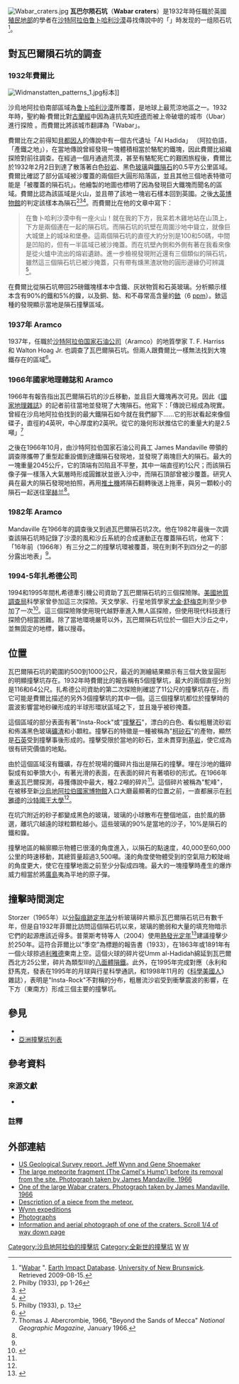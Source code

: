 {{orphan|time=2015-04-16T07:35:01+00:00}}
{{coord|21|30|19|N|50|28|27|E|region:SA_type:landmark|display=title}}
[[File:Wabar_craters.jpg|thumb]]
'''瓦巴尔陨石坑'''（'''Wabar craters'''）是1932年時任職於英國[[殖民地部|殖民地部]]的學者{{link-en|聖約翰·費爾比|St John Philby}}在[[沙特阿拉伯|沙特阿拉伯]][[鲁卜哈利沙漠|鲁卜哈利沙漠]]尋找傳說中的「{{link-en|鄔巴爾|Iram of the Pillars|千柱之城}}」時发现的一组陨石坑<ref>"[http://www.passc.net/EarthImpactDatabase/wabar.html Wabar] {{Wayback|url=http://www.passc.net/EarthImpactDatabase/wabar.html |date=20131002064338 }}". [[地球撞擊資料庫|Earth Impact Database]]. [[新不伦瑞克大学|University of New Brunswick]]. Retrieved 2009-08-15.</ref>。

==對瓦巴爾隕石坑的調查==
=== 1932年費爾比　===
[[File:Widmanstatten_patterns_1.jpg|thumb]]标本]]

沙烏地阿拉伯南部區域為[[鲁卜哈利沙漠|鲁卜哈利沙漠]]所覆蓋，是地球上最荒涼地區之一。1932年時，聖約翰·費爾比對[[古蘭經|古蘭經]]中因為違抗先知[[呼德|呼德]]而被上帝破壞的城市{{link-en|鄔巴爾|Iram of the Pillars|千柱之城}}（Ubar）進行探險 。而費爾比將該城市翻譯為「Wabar」。 

費爾比在之前得知[[貝都因人|貝都因人]]的傳說中有一個古代遺址「Al Hadida」 （阿拉伯語，「產鐵之地」），在當地傳說曾經發現一塊體積相當於駱駝的鐵塊，因此費爾比組織探險對前往調查。在經過一個月通過荒漠，甚至有駱駝死亡的艱困旅程後，費爾比於1932年2月2日到達了散落著白色[[砂岩|砂岩]]、黑色[[玻璃|玻璃]]與[[鐵隕石|鐵隕石]]的0.5平方公里區域。費爾比確認了部分區域被沙覆蓋的兩個巨大圓形陷落區，並且其他三個地表特徵可能是「被覆蓋的隕石坑」。他繪製的地圖也標明了因為發現巨大鐵塊而聞名的區域。費爾比認為該區域是火山，並且帶了該地一塊岩石樣本回到英國。之後[[大英博物館|大英博物館]]的{{link-en|倫納德·詹姆士·史賓塞|Leonard James Spencer}}判定該樣本為隕石<ref>Philby (1933), pp 1-26</ref><ref>{{cite journal |url=http://rruff.geo.arizona.edu/doclib/MinMag/Volume_23/23-142-387.pdf |title=Meteoric Iron and Silica-Glass from the Meteorite Craters of Henbury (Central Australia) and Wabar (Arabia) |author=L. J. Spencer |journal=Mineralogical Magazine |volume=23 |issue=142 |date=September 1933 |pages=387–404 |doi=10.1180/minmag.1933.023.142.01 |access-date=2015-03-29 |archive-date=2019-12-02 |archive-url=https://web.archive.org/web/20191202140442/http://rruff.info/doclib/MinMag/Volume_23/23-142-387.pdf |dead-url=no }}</ref><ref>{{cite journal |url=http://rruff.geo.arizona.edu/doclib/MinMag/Volume_29/29-211-256.pdf |title=L. J. Spencer's work at the British Museum |author=W. Campbell Smith |journal=Mineralogical Magazine |volume=29 |issue=211 |date=December 1950 |issn=0026-461X |page=269 |doi=10.1180/minmag.1950.029.211.02 |access-date=2015-03-29 |archive-date=2019-12-02 |archive-url=https://web.archive.org/web/20191202111151/http://rruff.info/doclib/MinMag/Volume_29/29-211-256.pdf |dead-url=no }}</ref>。而費爾比在他的文章中寫下：

<blockquote>在鲁卜哈利沙漠中有一座火山！就在我的下方，我呆若木雞地站在山頂上，下方是兩個連在一起的隕石坑。而隕石坑的坑壁在周圍沙地中聳立，就像巨大城堡上的城垛和堡壘。這兩個隕石坑的直徑大約分別是100和50碼，中間是凹陷的，但有一半區域已被沙掩蓋。而在坑壁內側和外側有著在我看來像是從火爐中流出的熔岩遺跡。進一步檢視發現附近還有三個類似的隕石坑，雖然這三個隕石坑已被沙掩蓋，只有帶有燻黑渣狀物的圓形邊緣仍可辨識 <ref>Philby (1933), p. 13</ref>。</blockquote>

在費爾比從隕石坑帶回25磅鐵塊樣本中含鐵、灰狀物質和石英玻璃。分析顯示樣本含有90%的鐵和5%的鎳，以及銅、鈷、和不尋常高含量的[[銥|銥]]（6 [[百萬分率|ppm]]）。銥這種{{link-en|戈爾德施密特分類法|Goldschmidt classification|親鐵元素}}的發現顯示當地是隕石撞擊區域。

===1937年 Aramco===
1937年，任職於[[沙特阿拉伯国家石油公司|沙特阿拉伯国家石油公司]]（Aramco）的地質學家 T. F. Harriss 和 Walton Hoag Jr. 也調查了瓦巴爾隕石坑。但兩人跟費爾比一樣無法找到大塊鐵存在的區域<ref name=aramco>{{cite journal | last1 = Bilkadi | first1 = Z | year = 1986 | title = [http://www.saudiaramcoworld.com/issue/198606/the.wabar.meteorite.htm The Wabar Meteorite] | url = | journal = Saudi Aramco World | volume = 37 | issue = 6| pages = 26–33 }}</ref>。

===1966年國家地理雜誌和 Aramco===
1966年有報告指出瓦巴爾隕石坑的沙丘移動，並且巨大鐵塊再次可見。因此《[[国家地理_(杂志)|國家地理雜誌]]》的記者{{link-en|托马斯·阿伯克龙比|Thomas J. Abercrombie}}前往當地並發現了大塊隕石。他寫下：「傳說已經成為現實。曾經在沙烏地阿拉伯找到的最大鐵隕石如今就在我們腳下……它的形狀看起來像個碟子，直徑約4英呎，中心厚度約2英呎。從它的幾何形狀推估它的重量大約是2.5噸」<ref name=thomas>Thomas J. Abercrombie, 1966, "Beyond the Sands of Mecca" ''National Geographic Magazine'', January 1966.</ref>

之後在1966年10月，由沙特阿拉伯国家石油公司員工 James Mandaville 帶領的調查隊攜帶了重型起重設備到達鐵隕石發現地，並發現了兩塊巨大的隕石。最大的一塊重量2045公斤，它的頂端有凹陷且不平整，其中一端直徑約1公尺；而該隕石像子彈一樣落入大氣層時形成圓錐狀並嵌入沙中，而隕石頂部曾被沙覆蓋。研究人員在最大的隕石發現地拍照，再用[[推土機|推土機]]將隕石翻轉後送上拖車，與另一顆較小的隕石一起送往[[宰赫兰|宰赫兰]]<ref name=aramco/>。

===1982年 Aramco===
Mandaville 在1966年的調查後又到過瓦巴爾隕石坑2次。他在1982年最後一次調查該隕石坑時記錄了沙漠的風和沙丘系統的合成運動正在覆蓋隕石坑，他寫下：「16年前（1966年）有三分之二的撞擊坑環被覆蓋，現在則剩不到四分之一的部分露出地表」<ref name=aramco/>。


===1994-5年扎希德公司===
1994和1995年間札希德牽引機公司資助了瓦巴爾隕石坑的三個探險隊。[[美國地質調查局|美國地質調查局]]科學家{{link-en|傑弗里·維恩|Jeffrey C. Wynn}}曾參加這三次探險。天文學家、行星地質學家[[尤金·舒梅克|尤金·舒梅克]]則至少參加了一次<ref>{{cite journal | last1 = Wynn | first1 = J.C. | last2 = Shoemaker | first2 = E.M. | year = 1998 | title = [http://volcanoes.usgs.gov/jwynn/1998SciAm-Wabar.pdf The Day the Sands Caught Fire] | url = | journal = Scientific American | volume = 279 | issue = 5| pages = 36–45 }}</ref>。這三個探險隊使用現代越野車進入無人區探險，但使用現代科技進行探險仍相當困難。除了當地環境嚴苛以外，瓦巴爾隕石坑位於一個巨大沙丘之中，並無固定的地標，難以搜尋。

==位置==
瓦巴爾隕石坑的範圍約500到1000公尺，最近的測繪結果顯示有三個大致呈圓形的明顯撞擊坑存在。1932年時費爾比的報告稱有5個撞擊坑，最大的兩個直徑分別是116和64公尺。扎希德公司資助的第二次探險則確認了11公尺的撞擊坑存在，而它可能是費爾比描述的另外3個撞擊坑的其中一個。這三個撞擊坑都位於撞擊時的震波影響當地砂礫形成的半球形環狀區域之下，並且幾乎被砂掩蓋。

這個區域的部分表面有著"Insta-Rock"或"[[撞擊石|撞擊石]]"，漂白的白色、看似粗層流砂岩和佈滿黑色玻璃[[礦渣|礦渣]]和小顆粒。撞擊石的特徵是一種被稱為"[[柯矽石|柯矽石]]"的產物，顯然是[[石英|石英]]受到撞擊事後形成的。撞擊受限於當地的砂石，並未貫穿到[[基岩|基岩]]，使它成為很有研究價值的地點。

由於這個區域沒有鐵礦，存在於現場的鐵碎片指出是隕石的撞擊。埋在沙地的鐵碎裂成有如拳頭大小，有著光滑的表面，在表面的碎片有著噴砂的形式。在1966年重返瓦巴爾探測，尋獲傳說中最大，種2.2噸的碎片<ref name=thomas/>。這個碎片被稱為"駝峰"，在被移至新[[沙烏地阿拉伯國家博物館|沙烏地阿拉伯國家博物館]]入口大廳最顯著的位置之前，一直都展示在[[利雅德|利雅德]]的[[沙特國王大學|沙特國王大學]]<ref name=aramco/>。

在坑穴附近的砂子都變成黑色的玻璃，玻璃的小球散布在整個地區，由於風的篩選，離坑穴越遠的球粒顆粒越小。這些玻璃的90%是當地的沙子，10%是隕石的鐵和鎳。

撞擊地區的輪廓顯示物體已很淺的角度進入，以隕石的點速度，40,000至60,000公里的時速移動，其總質量超過3,500噸。淺的角度使物體受到的空氣阻力較陡峭的角度更大，使它在撞擊地面之前至少分裂成四塊。最大的一塊撞擊時產生的爆炸威力相當於將[[廣島|廣島]]夷為平地的原子彈。

==撞擊時間測定==
Storzer（1965年）以[[分裂痕跡定年法|分裂痕跡定年法]]分析玻璃碎片顯示瓦巴爾隕石坑已有數千年，但是自1932年菲爾比訪問這個隕石坑以來，玻璃的脆弱和大量的填充物暗示它們的起源應該近得多。普萊斯考特等人（2004）使用[[熱發光定年|熱發光定年]]<ref>{{cite journal | last1 = Prescott | first1 = J.R. | last2 = Robertson | first2 = G.B. | last3 = Shoemaker | first3 = C. | last4 = Shoemaker | first4 = E.M. | last5 = Wynn | first5 = J. | year = 2004 | title = Luminescence dating of the Wabar meteorite craters, Saudi Arabia | url = | journal = Journal of Geophysical Research | volume = 109 | issue = | page = E01008 | doi = 10.1029/2003JE002136 | bibcode=2004JGRE..109.1008P}}</ref>建議撞擊少於250年。這符合菲爾比以”季空”為標題的報告書（1933），在1863年或1891年有一個火球掠過[[利雅德|利雅德]]東南上空。這個火球的碎片從Umm al-Hadidah綿延到瓦巴爾西北方25公里，碎片為類型III的[[八面體隕鐵|八面體隕鐵]]。此外，在1995年完成對應（永利和舒馬克，發表在1995年的月球與行星科學通訊，和1998年11月的《[[科學美國人|科學美國人]]》雜誌），表明是"Insta-Rock"不對稱的分布，粗層流沙岩受到衝擊震波的影響，在下方（東南方）形成三個主要的撞擊坑。

==參見==
*{{link-en|沙海的亞特蘭提斯|Atlantis of the Sands}}
*[[亞洲撞擊坑列表|亞洲撞擊坑列表]]

==參考資料==

===來源文獻===
*{{cite journal |title=Rub' al Khali: An Account of Exploration in the Great Desert of Arabia under the auspices and patronage of His Majesty 'Abdul 'Aziz ibn Sa'ud, King of the Hejaz and Nejd and its Dependencies |author=H. St John Philby |journal=The Geographical Journal |volume=81 |issue=1 |date=January 1933}}

===註釋===
{{Reflist}}

==外部連結==
* [http://volcanoes.usgs.gov/jwynn/3wabar.html US Geological Survey report. Jeff Wynn and Gene Shoemaker] {{Wayback|url=http://volcanoes.usgs.gov/jwynn/3wabar.html |date=20201212154904 }}
* [https://web.archive.org/web/20110116221642/http://www.planetarium.montreal.qc.ca/Information/Expo_Meteorites/Agrandissements/fiche_agrandissement_127_a.html The large meteorite fragment (The Camel's Hump') before its removal from the site. Photograph taken by James Mandaville, 1966]
* [https://web.archive.org/web/20110116224550/http://www.planetarium.montreal.qc.ca/Information/Expo_Meteorites/Agrandissements/fiche_agrandissement_130_a.html One of the large Wabar craters. Photograph taken by James Mandaville, 1966]
* [http://www.meteoritestudies.com/protected_WABAR.HTM Description of a piece from the meteor.] {{Wayback|url=http://www.meteoritestudies.com/protected_WABAR.HTM |date=20171024205054 }}
* [http://www.wynn.org/EmptyQuarter/ Wynn expeditions] {{Wayback|url=http://www.wynn.org/EmptyQuarter/ |date=20200816025848 }}
* [http://www.lpi.usra.edu/science/kring/epo_web/impact_cratering/World_Craters_web/africacraters/Wabar.html Photographs] {{Wayback|url=http://www.lpi.usra.edu/science/kring/epo_web/impact_cratering/World_Craters_web/africacraters/Wabar.html |date=20200816025853 }}
* [https://web.archive.org/web/20120204072914/http://rst.gsfc.nasa.gov/Sect18/Sect18_4.html Information and aerial photograph of one of the craters.  Scroll 1/4 of way down page]

{{Impact cratering on Earth}}

[[Category:沙烏地阿拉伯的撞擊坑|Category:沙烏地阿拉伯的撞擊坑]]
[[Category:全新世的撞擊坑|Category:全新世的撞擊坑]]
[[Category:沙烏地阿拉伯地理|W]]
[[Category:地球撞擊坑|W]]